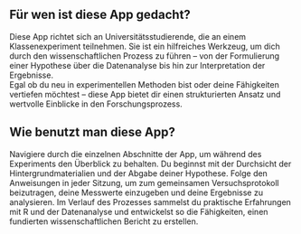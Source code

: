 ## Für wen ist diese App gedacht?
Diese App richtet sich an Universitätsstudierende, die an einem Klassenexperiment teilnehmen. Sie ist ein hilfreiches Werkzeug, um dich durch den wissenschaftlichen Prozess zu führen – von der Formulierung einer Hypothese über die Datenanalyse bis hin zur Interpretation der Ergebnisse.  
Egal ob du neu in experimentellen Methoden bist oder deine Fähigkeiten vertiefen möchtest – diese App bietet dir einen strukturierten Ansatz und wertvolle Einblicke in den Forschungsprozess.

## Wie benutzt man diese App?
Navigiere durch die einzelnen Abschnitte der App, um während des Experiments den Überblick zu behalten. Du beginnst mit der Durchsicht der Hintergrundmaterialien und der Abgabe deiner Hypothese. Folge den Anweisungen in jeder Sitzung, um zum gemeinsamen Versuchsprotokoll beizutragen, deine Messwerte einzugeben und deine Ergebnisse zu analysieren. Im Verlauf des Prozesses sammelst du praktische Erfahrungen mit R und der Datenanalyse und entwickelst so die Fähigkeiten, einen fundierten wissenschaftlichen Bericht zu erstellen.